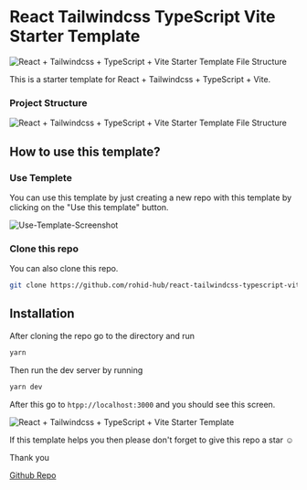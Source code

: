 
# React Tailwindcss TypeScript Vite Starter Template

![React + Tailwindcss + TypeScript + Vite Starter Template File Structure](https://github.com/rohid-hub/react-tailwindcss-typescript-vite-template/raw/main/public/react-tailwindcss-typescript-vite-template.png)

This is a starter template for React + Tailwindcss + TypeScript + Vite.

### Project Structure

![React + Tailwindcss + TypeScript + Vite Starter Template File Structure](https://github.com/rohid-hub/react-tailwindcss-typescript-vite-template/raw/main/public/Files.png)

## How to use this template?

### Use Templete

You can use this template by just creating a new repo with this template by clicking on the "Use this template" button.

![Use-Template-Screenshot](https://github.com/rohid-hub/react-tailwindcss-typescript-vite-template/raw/main/public/Use-Template-Screenshot.png)

### Clone this repo

You can also clone this repo.

```bash
git clone https://github.com/rohid-hub/react-tailwindcss-typescript-vite-template.git
```

## Installation

After cloning the repo go to the directory and run

```bash
yarn
```

Then run the dev server by running

```bash
yarn dev
```

After this go to `htpp://localhost:3000` and you should see this screen.

![React + Tailwindcss + TypeScript + Vite Starter Template](https://github.com/rohid-hub/react-tailwindcss-typescript-vite-template/raw/main/public/react-tailwindcss-typescript-vite-template.png)

If this template helps you then please don't forget to give this repo a star ☺️

Thank you

[Github Repo](https://github.com/rohid-hub/react-tailwindcss-typescript-vite-template)

